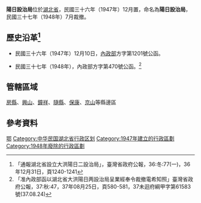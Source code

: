'''陽日設治局'''位於[[湖北省_(中華民國)|湖北省]]，民國三十六年（1947年）12月置，命名為'''陽日設治局'''，民國三十七年（1948年）7月裁撤。

== 歷史沿革<ref> 「通報湖北省設立大洪陽日二設治局」，臺灣省政府公報，36:冬:77(一)，36年12月31日，頁1240-1241</ref> ==

*民國三十六年（1947年）12月10日，[[中華民國內政部|內政部]]方字第1201號公函。

{{quote|
案查前准湖北省政府代電以，該省[[大洪山|大洪山]]區及[[房縣|房縣]][[興山縣|興山]][[鍾祥縣|鐘祥]][[隨縣|隨縣]][[保康縣|保康]][[京山縣|京山]]等縣邊區，層巒疊嶂，易滋匪患。擬請設立大洪、陽日二政治局。經核現行地方行政制度僅縣與設治局，設立政治局於法無據，應改為[[大洪設治局|大洪]]、陽日二設治局，業經呈奉[[行政院|行政院]]核定。除通行外，相應函請查照。

}}

*民國三十七年（1948年），內政部方字第470號公函。<ref>「准內政部函以湖北省大洪陽日两設治局呈業經奉令裁撤電希知照」臺灣省政府公報，37:秋:47，37年08月25日，頁580-581，37未迴府綱甲字第61583號(37.08.24)</ref>

{{quote|
案查前准湖北省政府公函以：該省[[大洪設治局|大洪]]、陽日二設治局，雖經呈准設置，尚未籌備成立，現為奸匪竊據全境請暫緩實施等由，經呈奉行政院三十七年七月五日（卅七）四內三〇九七四號指令准予裁撤。除通行外，相應函請查照為荷。

}}

== 管轄區域 ==
[[房縣|房縣]]、[[興山|興山]]、[[鐘祥|鐘祥]]、[[隨縣|隨縣]]、[[保康|保康]]、[[京山|京山]]等縣邊區

== 參考資料 ==
<div class="references-small">
<references />
</div>

[[Category:設治局|鄂]]
[[Category:中华民国湖北省行政区划|Category:中华民国湖北省行政区划]]
[[Category:1947年建立的行政區劃|Category:1947年建立的行政區劃]]
[[Category:1948年廢除的行政區劃|Category:1948年廢除的行政區劃]]